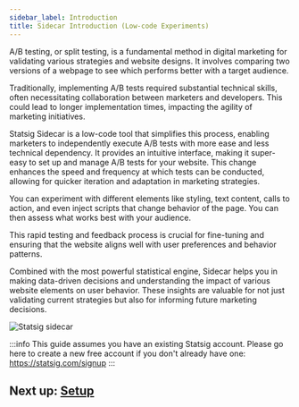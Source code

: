 ```yaml
---
sidebar_label: Introduction
title: Sidecar Introduction (Low-code Experiments)
---
```


A/B testing, or split testing, is a fundamental method in digital marketing for validating various strategies and website designs. It involves comparing two versions of a webpage to see which performs better with a target audience. 

Traditionally, implementing A/B tests required substantial technical skills, often necessitating collaboration between marketers and developers. This could lead to longer implementation times, impacting the agility of marketing initiatives. 

Statsig Sidecar is a low-code tool that simplifies this process, enabling marketers to independently execute A/B tests with more ease and less technical dependency.  It provides an intuitive interface, making it super-easy to set up and manage A/B tests for your website. This change enhances the speed and frequency at which tests can be conducted, allowing for quicker iteration and adaptation in marketing strategies. 

You can experiment with different elements like styling, text content, calls to action, and even inject scripts that change behavior of the page. You can then assess what works best with your audience. 

This rapid testing and feedback process is crucial for fine-tuning and ensuring that the website aligns well with user preferences and behavior patterns.

Combined with the most powerful statistical engine, Sidecar helps you in making data-driven decisions and understanding the impact of various website elements on user behavior. These insights are valuable for not just validating current strategies but also for informing future marketing decisions.

![Statsig sidecar](https://github.com/statsig-io/.github/assets/74588208/85a65ae3-6651-4d5b-87c0-4dadee6c8c30)

:::info
This guide assumes you have an existing Statsig account.  Please go here to create a new free account if you don't already have one: https://statsig.com/signup
:::

## Next up: [Setup](./setup.mdx)
